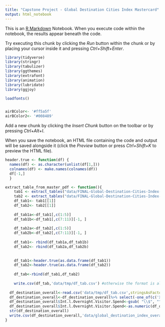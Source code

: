 ```yaml
---
title: "Capstone Project - Global Destination Cities Index Mastercard"
output: html_notebook
---
```


This is an [R Markdown](http://rmarkdown.rstudio.com) Notebook. When you execute code within the notebook, the results appear beneath the code. 

Try executing this chunk by clicking the *Run* button within the chunk or by placing your cursor inside it and pressing *Ctrl+Shift+Enter*. 

```r
library(tidyverse)
library(stringr)
library(tabulizer)
library(ggthemes)
library(extrafont)
library(animation)
library(lubridate)
library(ggjoy)

loadfonts()


airBColor<- '#ff5a5f'
airBColor2<- '#008489'
```

Add a new chunk by clicking the *Insert Chunk* button on the toolbar or by pressing *Ctrl+Alt+I*.

When you save the notebook, an HTML file containing the code and output will be saved alongside it (click the *Preview* button or press *Ctrl+Shift+K* to preview the HTML file).


```r

header.true <- function(df) {
  names(df) <- as.character(unlist(df[1,]))
  colnames(df) <- make.names(colnames(df))
  df[-1,]
  }

extract_table_from_master_pdf <- function(){
    tab1 <- extract_tables("data/FINAL-Global-Destination-Cities-Index-Report.pdf", pages = 62)
    tab2 <- extract_tables("data/FINAL-Global-Destination-Cities-Index-Report.pdf", pages = 63)
    df_tab1<- tab1[[1]]
    df_tab2<- tab2[[1]]
    
    df_tab1a<-df_tab1[,c(1:5)]
    df_tab1b<-df_tab1[,c(7:11)][-1, ] 
    
    df_tab2a<-df_tab2[,c(1:5)]
    df_tab2b<-df_tab2[,c(7:11)][-1, ] 
    
    df_tab1<- rbind(df_tab1a,df_tab1b)
    df_tab2<- rbind(df_tab2a,df_tab2b)
    
    
    df_tab1<-header.true(as.data.frame(df_tab1))
    df_tab2<-header.true(as.data.frame(df_tab2))
    
    df_tab<-rbind(df_tab1,df_tab2) 
    
    write.csv(df_tab,'data/tmp/df_tab.csv') #otherwise the format is all factors.
    
  df_destination_overall<-read.csv('data/tmp/df_tab.csv',stringsAsFactors = FALSE) # recongize automatically numeric
  df_destination_overall<-df_destination_overall%>% select(-one_of(c('X.1','X')))
  df_destination_overall$Int.l.Overnight.Visitor.Spend<-gsub( "\\$", "",df_destination_overall$Int.l.Overnight.Visitor.Spend,)
  df_destination_overall$Int.l.Overnight.Visitor.Spend<-as.numeric(df_destination_overall$Int.l.Overnight.Visitor.Spend )
  str(df_destination_overall)
  write.csv(df_destination_overall,'data/global_destination_index_overall.csv')
}


```
